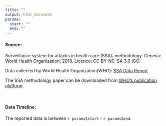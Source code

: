 ```yaml
---
title: ""
output: html_document
params:
  start: ""
  end: ""
---
```


#### Source:

Surveillance system for attacks in health care (SSA): methodology. Geneva: World Health Organization; 2018. Licence: CC BY-NC-SA 3.0 IGO.

Data collected by World Health Organization(WHO): [SSA Data Report](https://extranet.who.int/ssa/LeftMenu/PublicReportList.aspx?start=2024-01-01&end=2024-03-09&countryList=0&typeList=0)

The SSA methodology paper can be downloaded from [WHO's publication platform](https://www.who.int/publications/i/item/surveillance-system-for-attacks-on-health-care-(-ssa)).

<br>

#### Data Timeline:

The reported data is between `r params$start` - `r params$end`.




